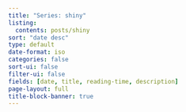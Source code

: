 ```yaml
---
title: "Series: shiny"
listing:
  contents: posts/shiny
sort: "date desc"
type: default
date-format: iso
categories: false
sort-ui: false
filter-ui: false
fields: [date, title, reading-time, description]
page-layout: full
title-block-banner: true
---
```

